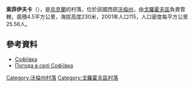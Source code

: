 {{coord|50|33|18|N|24|57|17|E|scale:30000|display=title}}

'''索菲伊夫卡'''（{{lang-uk|Софіївка}}），是[[烏克蘭|烏克蘭]]的村落，位於該國西部[[沃倫州|沃倫州]]，由[[戈羅霍夫區|戈羅霍夫區]]負責管轄，面積4.5平方公里，海拔高度230米，2001年人口115，人口密度每平方公里25.56人。

==參考資料==
*[http://w1.c1.rada.gov.ua/pls/z7503/A005?rdat1=31.03.2014&rf7571=4780 Софіївка]
* [http://weather.in.ua/ua/volynskaja/24646 Погода в селі Софіївка] {{Wayback|url=http://weather.in.ua/ua/volynskaja/24646 |date=20111219115231 }}

[[Category:沃倫州村落|Category:沃倫州村落]]
[[Category:戈羅霍夫區村落|Category:戈羅霍夫區村落]]


{{Volyn-geo-stub}}